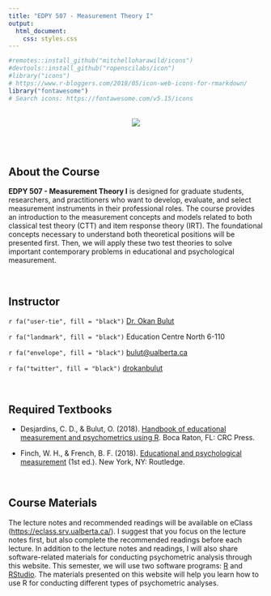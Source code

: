 ```yaml
---
title: "EDPY 507 - Measurement Theory I"
output: 
  html_document:
    css: styles.css
---
```


```r
#remotes::install_github("mitchelloharawild/icons")
#devtools::install_github("ropenscilabs/icon")
#library("icons")
# https://www.r-bloggers.com/2018/05/icon-web-icons-for-rmarkdown/
library("fontawesome")
# Search icons: https://fontawesome.com/v5.15/icons
```

<br>
<center>
![](figures/sticker.png)
</center>
<br>
<br>

## About the Course

**EDPY 507 - Measurement Theory I** is designed for graduate students, researchers, and practitioners who want to develop, evaluate, and select measurement instruments in their professional roles. The course provides an introduction to the measurement concepts and models related to both classical test theory (CTT) and item response theory (IRT). The foundational concepts necessary to understand both theoretical positions will be presented first. Then, we will apply these two test theories to solve important contemporary problems in educational and psychological measurement.

<br>

## Instructor

`r fa("user-tie", fill = "black")` [Dr. Okan Bulut](https://sites.google.com/ualberta.ca/okanbulut/)

`r fa("landmark", fill = "black")` Education Centre North 6-110


`r fa("envelope", fill = "black")` <bulut@ualberta.ca>

`r fa("twitter", fill = "black")` [drokanbulut](https://twitter.com/drokanbulut)


<br>

## Required Textbooks

- Desjardins, C. D., & Bulut, O. (2018). [Handbook of educational measurement and psychometrics using R](https://www.routledge.com/Handbook-of-Educational-Measurement-and-Psychometrics-Using-R/Desjardins-Bulut/p/book/9780367734671). Boca Raton, FL: CRC Press.

- Finch, W. H., & French, B. F. (2018). [Educational and psychological measurement](ttps://doi.org/10.4324/9781315650951) (1st ed.). New York, NY: Routledge.

<br>

## Course Materials

The lecture notes and recommended readings will be available on eClass (<https://eclass.srv.ualberta.ca/>). I suggest that you focus on the lecture notes first, but also complete the recommended readings before each lecture. In addition to the lecture notes and readings, I will also share software-related materials for conducting psychometric analysis through this website. This semester, we will use two software programs: [R](https://cran.r-project.org/) and [RStudio](https://www.rstudio.com/products/rstudio/download/#download). The materials presented on this website will help you learn how to use R for conducting different types of psychometric analyses.

